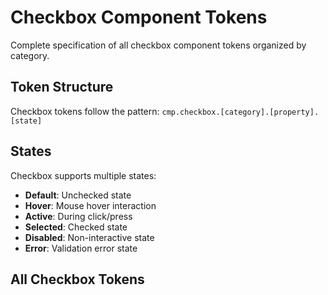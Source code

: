 
<Meta title="Token Reference/Component/Checkbox" />

# Checkbox Component Tokens

Complete specification of all checkbox component tokens organized by category.

## Token Structure

Checkbox tokens follow the pattern: `cmp.checkbox.[category].[property].[state]`

## States

Checkbox supports multiple states:
- **Default**: Unchecked state
- **Hover**: Mouse hover interaction
- **Active**: During click/press
- **Selected**: Checked state
- **Disabled**: Non-interactive state
- **Error**: Validation error state

## All Checkbox Tokens

<TokenSystemWrapper>
<TokenTable tier="cmp" category="checkbox" />
</TokenSystemWrapper>